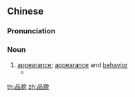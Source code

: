 ==Chinese==
{{zh-forms}}

===Pronunciation===
{{zh-pron
|m=pǐnmào
|c=ban2 maau6
|mn=qz:phín-bāu/tw,xm,zz:phín-māu
|cat=n
}}

===Noun===
{{zh-noun}}

# [[appearance]]; [[appearance]] and [[behavior]]
#* {{zh-x|葉赫那拉 氏，品貌 賢淑 端莊。著 冊封 為{wéi} 皇后。|Lady Yehenala, virtuous and elegant are your '''looks'''. You shall be entitled as empress consort.|ref={{w|zh:苍穹之昴 (电视剧)|The Firmament of the Pleiades}}}}

[[th:品貌]]
[[zh:品貌]]